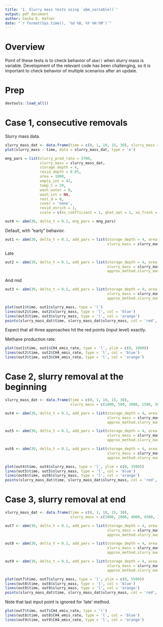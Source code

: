 ```yaml
---
title: '1. Slurry mass tests using `abm_variable()`'
output: pdf_document
author: Sasha D. Hafner
date: "`r format(Sys.time(), '%d %B, %Y %H:%M')`"
---
```


# Overview
Point of these tests is to check behavior of `abm()` when slurry mass is variable.
Development of the relevant code has been challenging, so it is important to check behavior of multiple scenarios after an update.

# Prep

```r
devtools::load_all()
```

# Case 1, consecutive removals

Slurry mass data.

```r
slurry_mass_dat <- data.frame(time = c(0, 1, 10, 15, 30), slurry_mass = c(1000, 7000, 2000, 1500, 3000))
plot(slurry_mass ~ time, data = slurry_mass_dat, type = 'o')
```

```r
mng_pars = list(slurry_prod_rate = 5700,
                slurry_mass = slurry_mass_dat,    
                storage_depth = 4,    
                resid_depth = 0.05,     
                area = 1000,             
                empty_int = 42,         
                temp_C = 20,
                wash_water = 0,            
                wash_int = NA,
                rest_d = 0,
                cover = 'none',
                resid_enrich = 1,
                scale = c(ks_coefficient = 1, qhat_opt = 1, xa_fresh = 1, yield = 1, alpha_opt = 1))

```

```r
out0 <- abm(30, delta_t = 0.1, mng_pars = mng_pars)
```



Default, with "early" behavior.

```r
out1 <- abm(30, delta_t = 0.1, add_pars = list(storage_depth = 4, area = 1000, 
                                               slurry_mass = slurry_mass_dat))
```

Late

```r
out2 <- abm(30, delta_t = 0.1, add_pars = list(storage_depth = 4, area = 1000, 
                                               slurry_mass = slurry_mass_dat, 
                                               approx_method.slurry_mass = 'late'))
```

And mid

```r
out3 <- abm(30, delta_t = 0.1, add_pars = list(storage_depth = 4, area = 1000, 
                                               slurry_mass = slurry_mass_dat, 
                                               approx_method.slurry_mass = 'mid'))
```

```r
plot(out1$time, out1$slurry_mass, type = 'l')
lines(out2$time, out2$slurry_mass, type = 'l', col = 'blue')
lines(out3$time, out3$slurry_mass, type = 'l', col = 'orange')
points(slurry_mass_dat$time, slurry_mass_dat$slurry_mass, col = 'red', pch = 19)
```

Expect that all three approaches hit the red points (input level) exactly.

Methane production rate:

```r
plot(out1$time, out1$CH4_emis_rate, type = 'l', ylim = c(0, 1000))
lines(out2$time, out2$CH4_emis_rate, type = 'l', col = 'blue')
lines(out3$time, out3$CH4_emis_rate, type = 'l', col = 'orange')
```

# Case 2, slurry removal at the beginning

```r
slurry_mass_dat <- data.frame(time = c(0, 1, 10, 15, 30), 
                              slurry_mass = c(1000, 500, 2000, 1500, 3000))

out4 <- abm(30, delta_t = 0.1, add_pars = list(storage_depth = 4, area = 1000, 
                                               slurry_mass = slurry_mass_dat, 
                                               approx_method.slurry_mass = 'early'))

out5 <- abm(30, delta_t = 0.1, add_pars = list(storage_depth = 4, area = 1000, 
                                               slurry_mass = slurry_mass_dat, 
                                               approx_method.slurry_mass = 'late'))

out6 <- abm(30, delta_t = 0.1, add_pars = list(storage_depth = 4, area = 1000, 
                                               slurry_mass = slurry_mass_dat, 
                                               approx_method.slurry_mass = 'mid'))

```

```r
plot(out4$time, out4$slurry_mass, type = 'l', ylim = c(0, 3500))
lines(out5$time, out5$slurry_mass, type = 'l', col = 'blue')
lines(out6$time, out6$slurry_mass, type = 'l', col = 'orange')
points(slurry_mass_dat$time, slurry_mass_dat$slurry_mass, col = 'red', pch = 19)
```

# Case 3, slurry removal at end

```r
slurry_mass_dat <- data.frame(time = c(0, 1, 10, 15, 30), 
                              slurry_mass = c(1000, 2000, 4000, 4500, 1000))

out7 <- abm(30, delta_t = 0.1, add_pars = list(storage_depth = 4, area = 1000, 
                                               slurry_mass = slurry_mass_dat, 
                                               approx_method.slurry_mass = 'early'))

out8 <- abm(30, delta_t = 0.1, add_pars = list(storage_depth = 4, area = 1000, 
                                               slurry_mass = slurry_mass_dat, 
                                               approx_method.slurry_mass = 'late'))

out9 <- abm(30, delta_t = 0.1, add_pars = list(storage_depth = 4, area = 1000, 
                                               slurry_mass = slurry_mass_dat, 
                                               approx_method.slurry_mass = 'mid'))


```

```r
plot(out7$time, out7$slurry_mass, type = 'l', ylim = c(0, 5500))
lines(out8$time, out8$slurry_mass, type = 'l', col = 'blue')
lines(out9$time, out9$slurry_mass, type = 'l', col = 'orange')
points(slurry_mass_dat$time, slurry_mass_dat$slurry_mass, col = 'red', pch = 19)
```

Note that last input point is ignored for 'late' method.

```r
plot(out7$time, out7$CH4_emis_rate, type = 'l')
lines(out8$time, out8$CH4_emis_rate, type = 'l', col = 'blue')
lines(out9$time, out9$CH4_emis_rate, type = 'l', col = 'orange')
```


